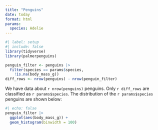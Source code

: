 ```yaml
---
title: "Penguins"
date: today
format: html
params:
  species: Adelie
---
```


```r
#| label: setup
#| include: false
library(tidyverse)
library(palmerpenguins)

penguin_filter <- penguins |>
  filter(species == params$species,
    !is.na(body_mass_g))
diff_rows <- nrow(penguins) - nrow(penguin_filter)
```

We have data about `r nrow(penguins)` penguins. Only
`r diff_rows` are classified as `r params$species`. The 
distribution of the `r params$species` penguins are shown below:

```r
#| echo: false
penguin_filter |>
  ggplot(aes(body_mass_g)) +
  geom_histogram(binwidth = 100)
```

